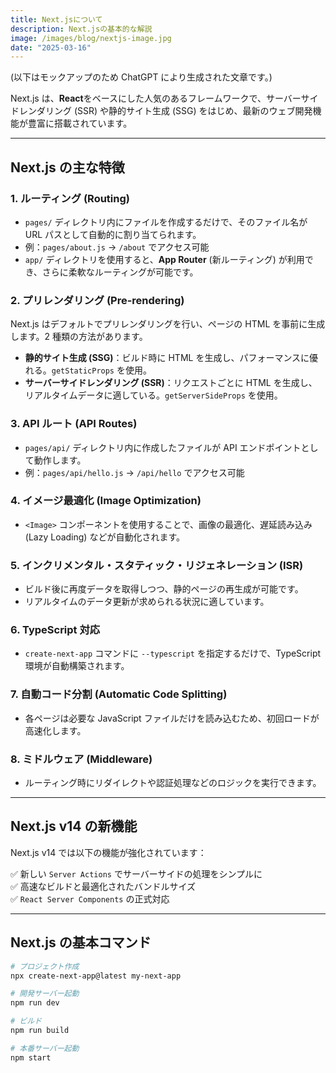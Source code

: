 ```yaml
---
title: Next.jsについて
description: Next.jsの基本的な解説
image: /images/blog/nextjs-image.jpg
date: "2025-03-16"
---
```


(以下はモックアップのため ChatGPT により生成された文章です。)

Next.js は、**React**をベースにした人気のあるフレームワークで、サーバーサイドレンダリング (SSR) や静的サイト生成 (SSG) をはじめ、最新のウェブ開発機能が豊富に搭載されています。

---

## Next.js の主な特徴

### 1. **ルーティング (Routing)**

- `pages/` ディレクトリ内にファイルを作成するだけで、そのファイル名が URL パスとして自動的に割り当てられます。
- 例：`pages/about.js` → `/about` でアクセス可能
- `app/` ディレクトリを使用すると、**App Router** (新ルーティング) が利用でき、さらに柔軟なルーティングが可能です。

### 2. **プリレンダリング (Pre-rendering)**

Next.js はデフォルトでプリレンダリングを行い、ページの HTML を事前に生成します。2 種類の方法があります。

- **静的サイト生成 (SSG)**：ビルド時に HTML を生成し、パフォーマンスに優れる。`getStaticProps` を使用。
- **サーバーサイドレンダリング (SSR)**：リクエストごとに HTML を生成し、リアルタイムデータに適している。`getServerSideProps` を使用。

### 3. **API ルート (API Routes)**

- `pages/api/` ディレクトリ内に作成したファイルが API エンドポイントとして動作します。
- 例：`pages/api/hello.js` → `/api/hello` でアクセス可能

### 4. **イメージ最適化 (Image Optimization)**

- `<Image>` コンポーネントを使用することで、画像の最適化、遅延読み込み (Lazy Loading) などが自動化されます。

### 5. **インクリメンタル・スタティック・リジェネレーション (ISR)**

- ビルド後に再度データを取得しつつ、静的ページの再生成が可能です。
- リアルタイムのデータ更新が求められる状況に適しています。

### 6. **TypeScript 対応**

- `create-next-app` コマンドに `--typescript` を指定するだけで、TypeScript 環境が自動構築されます。

### 7. **自動コード分割 (Automatic Code Splitting)**

- 各ページは必要な JavaScript ファイルだけを読み込むため、初回ロードが高速化します。

### 8. **ミドルウェア (Middleware)**

- ルーティング時にリダイレクトや認証処理などのロジックを実行できます。

---

## Next.js v14 の新機能

Next.js v14 では以下の機能が強化されています：

✅ 新しい `Server Actions` でサーバーサイドの処理をシンプルに  
✅ 高速なビルドと最適化されたバンドルサイズ  
✅ `React Server Components` の正式対応

---

## Next.js の基本コマンド

```bash
# プロジェクト作成
npx create-next-app@latest my-next-app

# 開発サーバー起動
npm run dev

# ビルド
npm run build

# 本番サーバー起動
npm start
```
